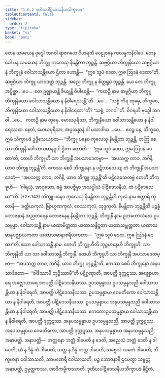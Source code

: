 ```yaml
---
title: "1.6.2 ဒုတိယပါဋိဒေသနီယသိက္ခာပဒ"
tableOfContents: false
sidebar:
  order: 2
type: "tipitaka"
basket: "vi"
book: "paci"
---
```



<DynamicBreadcrumb />

<Division number="557" book="paci">

<Paragraph number="1613" book="paci">
တေန သမယေန ဗုဒ္ဓေါ ဘဂဝါ ရာဇဂဟေ ဝိဟရတိ ဝေဠုဝနေ ကလန္ဒကနိဝါပေ. တေန ခေါ ပန သမယေန ဘိက္ခူ ကုလေသု နိမန္တိတာ ဘုဉ္ဇန္တိ. ဆဗ္ဗဂ္ဂိယာ ဘိက္ခုနိယော ဆဗ္ဗဂ္ဂိယာနံ ဘိက္ခူနံ ဝေါသာသန္တိယော ဌိတာ ဟောန္တိ—  “ဣဓ သူပံ ဒေထ, ဣဓ ဩဒနံ ဒေထာ”တိ. ဆဗ္ဗဂ္ဂိယာ ဘိက္ခူ ယာဝဒတ္ထံ ဘုဉ္ဇန္တိ. အညေ ဘိက္ခူ န စိတ္တရူပံ ဘုဉ္ဇန္တိ.
</Paragraph>

<Paragraph number="1614" book="paci">
ယေ တေ ဘိက္ခူ အပ္ပိစ္ဆာ …ပေ…  တေ ဥဇ္ဈာယန္တိ ခိယျန္တိ ဝိပါစေန္တိ—  “ကထဉှိ နာမ ဆဗ္ဗဂ္ဂိယာ ဘိက္ခူ ဘိက္ခုနိယော ဝေါသာသန္တိယော န နိဝါရေဿန္တီ”တိ …ပေ…  “သစ္စံ ကိရ တုမှေ, ဘိက္ခဝေ, ဘိက္ခုနိယော ဝေါသာသန္တိယော န နိဝါရေထာ”တိ? “သစ္စံ, ဘဂဝါ”တိ. ဝိဂရဟိ ဗုဒ္ဓေါ ဘဂဝါ …ပေ…  ကထဉှိ နာမ တုမှေ, မောဃပုရိသာ, ဘိက္ခုနိယော ဝေါသာသန္တိယော န နိဝါရေဿထ. နေတံ, မောဃပုရိသာ, အပ္ပသန္နာနံ ဝါ ပသာဒါယ …ပေ…  ဧဝဉ္စ ပန, ဘိက္ခဝေ, ဣမံ သိက္ခာပဒံ ဥဒ္ဒိသေယျာထ—
</Paragraph>

</Division>
<Division number="558" book="paci">

<Paragraph number="1615" book="paci">
<Emphasis>“ဘိက္ခူ ပနေဝ ကုလေသု နိမန္တိတာ ဘုဉ္ဇန္တိ, တတြ စေ သာ ဘိက္ခုနီ ဝေါသာသမာနရူပါ ဌိတာ ဟောတိ—  ‘ဣဓ သူပံ ဒေထ, ဣဓ ဩဒနံ ဒေထာ’တိ, တေဟိ ဘိက္ခူဟိ သာ ဘိက္ခုနီ အပသာဒေတဗ္ဗာ—  ‘အပသက္က တာဝ, ဘဂိနိ, ယာဝ ဘိက္ခူ ဘုဉ္ဇန္တီ’တိ. ဧကဿ စေပိ ဘိက္ခုနော န ပဋိဘာသေယျ တံ ဘိက္ခုနိံ အပသာဒေတုံ—  ‘အပသက္က တာဝ, ဘဂိနိ, ယာဝ ဘိက္ခူ ဘုဉ္ဇန္တီ’တိ ပဋိဒေသေတဗ္ဗံ တေဟိ ဘိက္ခူဟိ—  ‘ဂါရယှံ, အာဝုသော, ဓမ္မံ အာပဇ္ဇိမှာ အသပ္ပါယံ ပါဋိဒေသနီယံ, တံ ပဋိဒေသေမာ’”</Emphasis>တိ. (*2*:<Emphasis>143</Emphasis>)
</Paragraph>

</Division>
<Division number="559" book="paci">

<Paragraph number="1616" book="paci">
<Emphasis>ဘိက္ခူ ပနေဝ ကုလေသု နိမန္တိတာ ဘုဉ္ဇန္တီ</Emphasis>တိ ကုလံ နာမ စတ္တာရိ ကုလာနိ—  ခတ္တိယကုလံ, ဗြာဟ္မဏကုလံ, ဝေဿကုလံ, သုဒ္ဒကုလံ.
</Paragraph>

<Paragraph number="1617" book="paci">
<Emphasis>နိမန္တိတာ ဘုဉ္ဇန္တီ</Emphasis>တိ ပဉ္စန္နံ ဘောဇနာနံ အညတရေန ဘောဇနေန နိမန္တိတာ ဘုဉ္ဇန္တိ.
</Paragraph>

<Paragraph number="1618" book="paci">
<Emphasis>ဘိက္ခုနီ</Emphasis> နာမ ဥဘတောသံဃေ ဥပသမ္ပန္နာ.
</Paragraph>

<Paragraph number="1619" book="paci">
<Emphasis>ဝေါသာသန္တီ</Emphasis> နာမ ယထာမိတ္တတာ ယထာသန္ဒိဋ္ဌတာ ယထာသမ္ဘတ္တတာ ယထာသမာနုပဇ္ဈာယကတာ ယထာသမာနာစရိယကတာ—  “ဣဓ သူပံ ဒေထ, ဣဓ ဩဒနံ ဒေထာ”တိ. ဧသာ ဝေါသာသန္တီ နာမ.
</Paragraph>

<Paragraph number="1620" book="paci">
<Emphasis>တေဟိ ဘိက္ခူဟီ</Emphasis>တိ ဘုဉ္ဇမာနေဟိ ဘိက္ခူဟိ.
</Paragraph>

<Paragraph number="1621" book="paci">
<Emphasis>သာ ဘိက္ခုနီ</Emphasis>တိ ယာ သာ ဝေါသာသန္တီ ဘိက္ခုနီ.
</Paragraph>

<Paragraph number="1622" book="paci">
တေဟိ ဘိက္ခူဟိ သာ ဘိက္ခုနီ အပသာဒေတဗ္ဗာ—  “အပသက္က တာဝ, ဘဂိနိ, ယာဝ ဘိက္ခူ ဘုဉ္ဇန္တီ”တိ. ဧကဿ စေပိ ဘိက္ခုနော အနပသာဒိတော—  “ခါဒိဿာမိ ဘုဉ္ဇိဿာမီ”တိ ပဋိဂ္ဂဏှာတိ, အာပတ္တိ ဒုက္ကဋဿ. အဇ္ဈောဟာရေ အဇ္ဈောဟာရေ အာပတ္တိ ပါဋိဒေသနီယဿ.
</Paragraph>

</Division>
<Division number="560" book="paci">

<Paragraph number="1623" book="paci">
ဥပသမ္ပန္နာယ ဥပသမ္ပန္နသညီ ဝေါသာသန္တိယာ န နိဝါရေတိ, အာပတ္တိ ပါဋိဒေသနီယဿ. ဥပသမ္ပန္နာယ ဝေမတိကော ဝေါသာသန္တိယာ န နိဝါရေတိ, အာပတ္တိ ပါဋိဒေသနီယဿ. ဥပသမ္ပန္နာယ အနုပသမ္ပန္နသညီ ဝေါသာသန္တိယာ န နိဝါရေတိ, အာပတ္တိ ပါဋိဒေသနီယဿ.
</Paragraph>

<Paragraph number="1624" book="paci">
ဧကတောဥပသမ္ပန္နာယ ဝေါသာသန္တိယာ န နိဝါရေတိ, အာပတ္တိ ဒုက္ကဋဿ. အနုပသမ္ပန္နာယ ဥပသမ္ပန္နသညီ, အာပတ္တိ ဒုက္ကဋဿ. အနုပသမ္ပန္နာယ ဝေမတိကော, အာပတ္တိ ဒုက္ကဋဿ. အနုပသမ္ပန္နာယ အနုပသမ္ပန္နသညီ, အနာပတ္တိ.
</Paragraph>

</Division>
<Division number="561" book="paci">

<Paragraph number="1625" book="paci">
အနာပတ္တိ—  အတ္တနော ဘတ္တံ ဒါပေတိ န ဒေတိ, အညေသံ ဘတ္တံ ဒေတိ န ဒါပေတိ, ယံ န ဒိန္နံ တံ ဒါပေတိ, ယတ္ထ န ဒိန္နံ တတ္ထ ဒါပေတိ, သဗ္ဗေသံ သမကံ ဒါပေတိ, သိက္ခမာနာ ဝေါသာသတိ, သာမဏေရီ ဝေါသာသတိ, ပဉ္စ ဘောဇနာနိ ဌပေတွာ သဗ္ဗတ္ထ, အနာပတ္တိ, ဥမ္မတ္တကဿ, အာဒိကမ္မိကဿာတိ.

</Paragraph>
</Division>

<Paragraph number="1626" type="center" book="paci">
ဒုတိယပါဋိဒေသနီယသိက္ခာပဒံ နိဋ္ဌိတံ.
</Paragraph>
